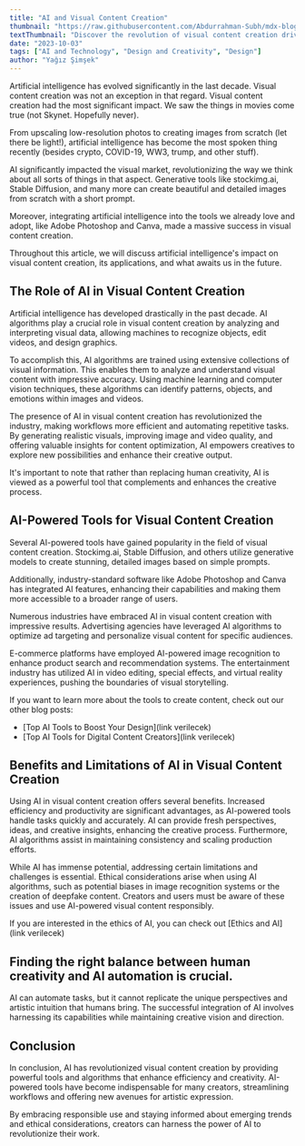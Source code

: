 ```yaml
---
title: "AI and Visual Content Creation"
thumbnail: "https://raw.githubusercontent.com/Abdurrahman-Subh/mdx-blog/main/images/ai-visual.jpg"
textThumbnail: "Discover the revolution of visual content creation driven by artificial intelligence, and explore the tools and impacts of this technology."
date: "2023-10-03"
tags: ["AI and Technology", "Design and Creativity", "Design"]
author: "Yağız Şimşek"
---
```


<CustomImage
  src="https://raw.githubusercontent.com/Abdurrahman-Subh/mdx-blog/main/images/ai-generated-man.png"
  alt="AI generated man taking pictures"
/>

Artificial intelligence has evolved significantly in the last decade. Visual content creation was not an exception in that regard. Visual content creation had the most significant impact. We saw the things in movies come true (not Skynet. Hopefully never).

From upscaling low-resolution photos to creating images from scratch (let there be light!), artificial intelligence has become the most spoken thing recently (besides crypto, COVID-19, WW3, trump, and other stuff).

AI significantly impacted the visual market, revolutionizing the way we think about all sorts of things in that aspect. Generative tools like stockimg.ai, Stable Diffusion, and many more can create beautiful and detailed images from scratch with a short prompt.

Moreover, integrating artificial intelligence into the tools we already love and adopt, like Adobe Photoshop and Canva, made a massive success in visual content creation.

Throughout this article, we will discuss artificial intelligence's impact on visual content creation, its applications, and what awaits us in the future.

## The Role of AI in Visual Content Creation

Artificial intelligence has developed drastically in the past decade. AI algorithms play a crucial role in visual content creation by analyzing and interpreting visual data, allowing machines to recognize objects, edit videos, and design graphics.

To accomplish this, AI algorithms are trained using extensive collections of visual information. This enables them to analyze and understand visual content with impressive accuracy. Using machine learning and computer vision techniques, these algorithms can identify patterns, objects, and emotions within images and videos.

The presence of AI in visual content creation has revolutionized the industry, making workflows more efficient and automating repetitive tasks. By generating realistic visuals, improving image and video quality, and offering valuable insights for content optimization, AI empowers creatives to explore new possibilities and enhance their creative output.

It's important to note that rather than replacing human creativity, AI is viewed as a powerful tool that complements and enhances the creative process.

<CustomImage
  src="https://raw.githubusercontent.com/Abdurrahman-Subh/mdx-blog/main/images/hand-camera.jpg"
  alt="A hand holding a camera"
/>

## AI-Powered Tools for Visual Content Creation

Several AI-powered tools have gained popularity in the field of visual content creation. Stockimg.ai, Stable Diffusion, and others utilize generative models to create stunning, detailed images based on simple prompts.

Additionally, industry-standard software like Adobe Photoshop and Canva has integrated AI features, enhancing their capabilities and making them more accessible to a broader range of users.

Numerous industries have embraced AI in visual content creation with impressive results. Advertising agencies have leveraged AI algorithms to optimize ad targeting and personalize visual content for specific audiences.

E-commerce platforms have employed AI-powered image recognition to enhance product search and recommendation systems. The entertainment industry has utilized AI in video editing, special effects, and virtual reality experiences, pushing the boundaries of visual storytelling.

If you want to learn more about the tools to create content, check out our other blog posts:

- [Top AI Tools to Boost Your Design](link verilecek)
- [Top AI Tools for Digital Content Creators](link verilecek)

## Benefits and Limitations of AI in Visual Content Creation

Using AI in visual content creation offers several benefits. Increased efficiency and productivity are significant advantages, as AI-powered tools handle tasks quickly and accurately. AI can provide fresh perspectives, ideas, and creative insights, enhancing the creative process. Furthermore, AI algorithms assist in maintaining consistency and scaling production efforts.

While AI has immense potential, addressing certain limitations and challenges is essential. Ethical considerations arise when using AI algorithms, such as potential biases in image recognition systems or the creation of deepfake content. Creators and users must be aware of these issues and use AI-powered visual content responsibly.

If you are interested in the ethics of AI, you can check out [Ethics and AI](link verilecek)

## Finding the right balance between human creativity and AI automation is crucial.

AI can automate tasks, but it cannot replicate the unique perspectives and artistic intuition that humans bring. The successful integration of AI involves harnessing its capabilities while maintaining creative vision and direction.

## Conclusion

In conclusion, AI has revolutionized visual content creation by providing powerful tools and algorithms that enhance efficiency and creativity. AI-powered tools have become indispensable for many creators, streamlining workflows and offering new avenues for artistic expression.

By embracing responsible use and staying informed about emerging trends and ethical considerations, creators can harness the power of AI to revolutionize their work.
